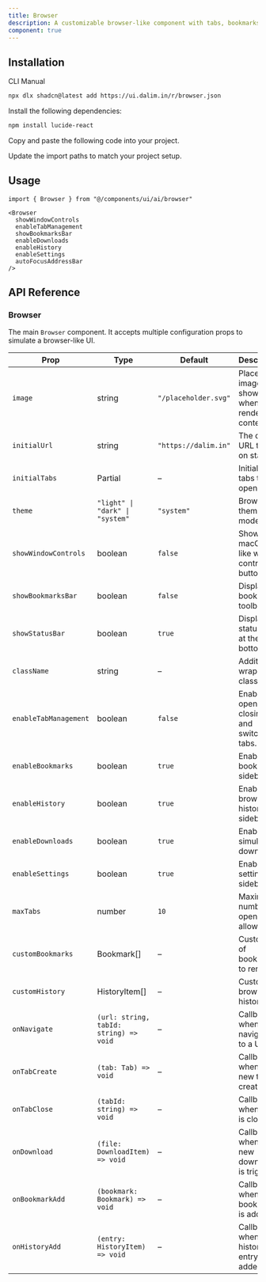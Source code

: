 ```yaml
---
title: Browser
description: A customizable browser-like component with tabs, bookmarks, history, downloads, and settings simulation.
component: true 
---
```


<ComponentPreview
  name="browser-default"
  className="[&_.preview>[data-orientation=vertical]]:sm:max-w-[90%] **:[.preview]:min-h-[580px]"
  description="A simulated browser component with tabs, bookmarks, history, and status bar."
  align="start"
/>

<ComponentPreview
  name="browser-custom"
  className="[&_.preview>[data-orientation=vertical]]:sm:max-w-[90%] **:[.preview]:min-h-[700px]"
  description="A simulated browser component with tabs, bookmarks, history, and status bar."
  align="start"
/>

## Installation

<CodeTabs>

<TabsList>
  <TabsTrigger value="cli">CLI</TabsTrigger>
  <TabsTrigger value="manual">Manual</TabsTrigger>
</TabsList>

<TabsContent value="cli">

```bash
npx dlx shadcn@latest add https://ui.dalim.in/r/browser.json
```

</TabsContent>

<TabsContent value="manual">

<Steps>

<Step>Install the following dependencies:</Step>

```bash
npm install lucide-react
```

<Step>Copy and paste the following code into your project.</Step>

<ComponentSource name="browser" title="components/ui/ai/browser.tsx" />

<Step>Update the import paths to match your project setup.</Step>

</Steps>

</TabsContent>

</CodeTabs>

## Usage

```tsx showLineNumbers
import { Browser } from "@/components/ui/ai/browser"
```

```tsx showLineNumbers
<Browser
  showWindowControls
  enableTabManagement
  showBookmarksBar
  enableDownloads
  enableHistory
  enableSettings
  autoFocusAddressBar
/>
```

## API Reference

### Browser

The main `Browser` component. It accepts multiple configuration props to simulate a browser-like UI.

| Prop                  | Type                          | Default     | Description |
|-----------------------|-------------------------------|-------------|-------------|
| `image`               | string                        | `"/placeholder.svg"` | Placeholder image shown when not rendering content. |
| `initialUrl`          | string                        | `"https://dalim.in"` | The default URL to load on startup. |
| `initialTabs`         | Partial                       | –           | Initial set of tabs to open. |
| `theme`               | `"light" \| "dark" \| "system"` | `"system"` | Browser theme mode. |
| `showWindowControls`  | boolean                       | `false`     | Shows macOS-like window control buttons. |
| `showBookmarksBar`    | boolean                       | `false`     | Displays a bookmarks toolbar. |
| `showStatusBar`       | boolean                       | `true`      | Displays a status bar at the bottom. |
| `className`           | string                        | –           | Additional wrapper classes. |
| `enableTabManagement` | boolean                       | `false`     | Enables opening, closing, and switching tabs. |
| `enableBookmarks`     | boolean                       | `true`      | Enables bookmarks sidebar. |
| `enableHistory`       | boolean                       | `true`      | Enables browsing history sidebar. |
| `enableDownloads`     | boolean                       | `true`      | Enables simulated downloads. |
| `enableSettings`      | boolean                       | `true`      | Enables settings sidebar. |
| `maxTabs`             | number                        | `10`        | Maximum number of open tabs allowed. |
| `customBookmarks`     | Bookmark[]                    | –           | Custom list of bookmarks to render. |
| `customHistory`       | HistoryItem[]                 | –           | Custom browsing history list. |
| `onNavigate`          | `(url: string, tabId: string) => void` | – | Callback when navigating to a URL. |
| `onTabCreate`         | `(tab: Tab) => void`          | –           | Callback when a new tab is created. |
| `onTabClose`          | `(tabId: string) => void`     | –           | Callback when a tab is closed. |
| `onDownload`          | `(file: DownloadItem) => void` | –          | Callback when a new download is triggered. |
| `onBookmarkAdd`       | `(bookmark: Bookmark) => void` | –          | Callback when a bookmark is added. |
| `onHistoryAdd`        | `(entry: HistoryItem) => void` | –          | Callback when a history entry is added. |
